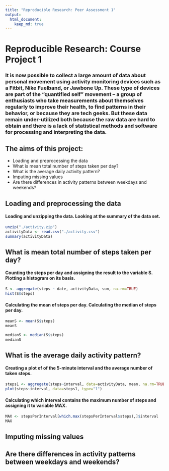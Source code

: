 ```yaml
---
title: "Reproducible Research: Peer Assessment 1"
output: 
  html_document:
    keep_md: true
---
```

# **Reproducible Research: Course Project 1**  
### It is now possible to collect a large amount of data about personal movement using activity monitoring devices such as a Fitbit, Nike Fuelband, or Jawbone Up. These type of devices are part of the “quantified self” movement – a group of enthusiasts who take measurements about themselves regularly to improve their health, to find patterns in their behavior, or because they are tech geeks. But these data remain under-utilized both because the raw data are hard to obtain and there is a lack of statistical methods and software for processing and interpreting the data.

## The aims of this project:
+ Loading and preprocessing the data
+ What is mean total number of steps taken per day?
+ What is the average daily activity pattern?
+ Imputing missing values
+ Are there differences in activity patterns between weekdays and weekends?

## **Loading and preprocessing the data**
#### Loading and unzipping the data. Looking at the summary of the data set. 
```r
unzip("./activity.zip")
activityData <- read.csv("./activity.csv")
summary(activityData)
```

## **What is mean total number of steps taken per day?**
#### Counting the steps per day and assigning the result to the variable S. Plotting a histogram on its basis.
```r
S <- aggregate(steps ~ date, activityData, sum, na.rm=TRUE)
hist(S$steps)
```

#### Calculating the mean of steps per day. Calculating the median of steps per day.
```r
meanS <- mean(S$steps)
meanS
```

```r
medianS <- median(S$steps)
medianS
```

## **What is the average daily activity pattern?**
#### Creating a plot of of the 5-minute interval and the average number of taken steps.
```r
steps1 <- aggregate(steps~interval, data=activityData, mean, na.rm=TRUE)
plot(steps~interval, data=steps1, type="l")
```
#### Calculating which interval contains the maximum number of steps and assigning it to variable MAX.
```r
MAX <- stepsPerInterval[which.max(stepsPerInterval$steps),]$interval
MAX
```

## **Imputing missing values**



## **Are there differences in activity patterns between weekdays and weekends?**
